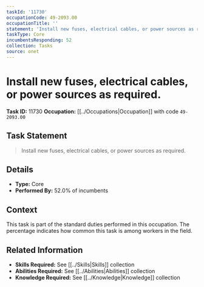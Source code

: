 ```yaml
---
taskId: '11730'
occupationCode: 49-2093.00
occupationTitle: ''
statement: 'Install new fuses, electrical cables, or power sources as required.'
taskType: Core
incumbentsResponding: 52
collection: Tasks
source: onet
---
```

# Install new fuses, electrical cables, or power sources as required.

**Task ID:** 11730
**Occupation:** [[../Occupations|Occupation]] with code `49-2093.00`

## Task Statement

> Install new fuses, electrical cables, or power sources as required.

## Details

- **Type:** Core
- **Performed By:** 52.0% of incumbents

## Context

This task is part of the standard duties performed in this occupation. The percentage indicates how common this task is among workers in the field.

## Related Information

- **Skills Required:** See [[../Skills|Skills]] collection
- **Abilities Required:** See [[../Abilities|Abilities]] collection
- **Knowledge Required:** See [[../Knowledge|Knowledge]] collection
